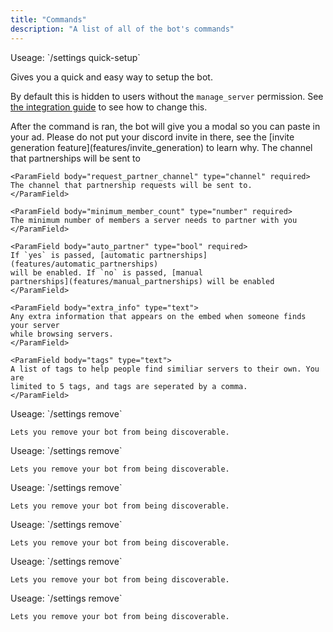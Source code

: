 ```yaml
---
title: "Commands"
description: "A list of all of the bot's commands"
---
```


<Card title="/settings quick-setup" id="settings_quick-setup">
Useage: `/settings quick-setup`

Gives you a quick and easy way to setup the bot.

By default this is hidden to users without the `manage_server` permission. See [the integration guide](guides/integration_settings) to see how to change this.

<Note>
  After the command is ran, the bot will give you a modal so you can paste in
  your ad. Please do not put your discord invite in there, see the [invite
  generation feature](features/invite_generation) to learn why.
</Note>

<Expandable title="arguments">
    <ParamField body="partnership_channel" type="channel" required>
    The channel that partnerships will be sent to
    </ParamField>

    <ParamField body="request_partner_channel" type="channel" required>
    The channel that partnership requests will be sent to.
    </ParamField>

    <ParamField body="minimum_member_count" type="number" required>
    The minimum number of members a server needs to partner with you
    </ParamField>

    <ParamField body="auto_partner" type="bool" required>
    If `yes` is passed, [automatic partnerships](features/automatic_partnerships)
    will be enabled. If `no` is passed, [manual
    partnerships](features/manual_partnerships) will be enabled
    </ParamField>

    <ParamField body="extra_info" type="text">
    Any extra information that appears on the embed when someone finds your server
    while browsing servers.
    </ParamField>

    <ParamField body="tags" type="text">
    A list of tags to help people find similiar servers to their own. You are
    limited to 5 tags, and tags are seperated by a comma.
    </ParamField>

</Expandable>

</Card>

<Card title="/settings remove" id="settings_remove">
    Useage: `/settings remove`

    Lets you remove your bot from being discoverable.

</Card>

<Card title="/settings remove" id="settings_remove">
    Useage: `/settings remove`

    Lets you remove your bot from being discoverable.

</Card>

<Card title="/settings remove" id="settings_remove">
    Useage: `/settings remove`

    Lets you remove your bot from being discoverable.

</Card>

<Card title="/settings remove" id="settings_remove">
    Useage: `/settings remove`

    Lets you remove your bot from being discoverable.

</Card>

<Card title="/settings remove" id="settings_remove">
    Useage: `/settings remove`

    Lets you remove your bot from being discoverable.

</Card>

<div id="cmd">
<Card title="/settings remove" id="settings_remove2">
    Useage: `/settings remove`

    Lets you remove your bot from being discoverable.

</Card>

</div>
